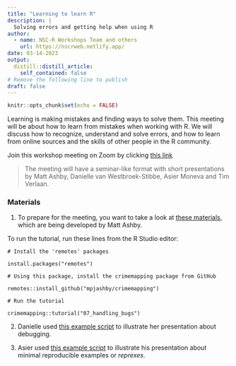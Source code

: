 ```yaml
---
title: "Learning to learn R"
description: |
  Solving errors and getting help when using R 
author:
  - name: NSC-R Workshops Team and others
    url: https://nscrweb.netlify.app/
date: 03-14-2023
output:
  distill::distill_article:
    self_contained: false
# Remove the following line to publish
draft: false
---
```



```r
knitr::opts_chunk$set(echo = FALSE)
```

Learning is making mistakes and finding ways to solve them. This meeting will be about how to learn from mistakes when working with R. We will discuss how to recognize, understand and solve errors, and how to learn from online sources and the skills of other people in the R community.
 

Join this workshop meeting on Zoom by clicking [this link](https://us02web.zoom.us/j/85453464872?pwd=MXRjNVJ2TkFHcC8wNVBuWUUvYXVPQT09)


> The meeting will have a seminar-like format with short presentations by Matt Ashby, Danielle van Westbroek-Stibbe, Asier Moneva and Tim Verlaan. 


### Materials

1. To prepare for the meeting, you want to take a look at [these materials](http://books.lesscrime.info/learncrimemapping/07_handling_bugs/), which are being developed by Matt Ashby.

To run the tutorial, run these lines from the R Studio editor:

`# Install the 'remotes' packages`

`install.packages("remotes")`

`# Using this package, install the crimemapping package from GitHub`

`remotes::install_github("mpjashby/crimemapping")`

`# Run the tutorial`

`crimemapping::tutorial("07_handling_bugs")`



2. Danielle used [this example script](https://nscrweb.netlify.app/Materials/2023-03-14-getting-help/Debug_help_session.Rmd) to illustrate her presentation about debugging.

3. Asier used [this example script](https://nscrweb.netlify.app/Materials/2023-03-14-getting-help/2023-03-14_nscr-reprex_v003) to illustrate his presentation about minimal reproducible examples or *reprexes*.

